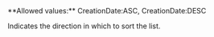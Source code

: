 <ParamField query="Sort" type="string" >     
**Allowed values:** CreationDate:ASC, CreationDate:DESC

Indicates the direction in which to sort the list.   
</ParamField>